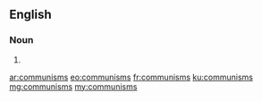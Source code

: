==English==

===Noun===
{{head|en|noun plural form}}

# {{plural of|communism|lang=en}}

[[ar:communisms]]
[[eo:communisms]]
[[fr:communisms]]
[[ku:communisms]]
[[mg:communisms]]
[[my:communisms]]